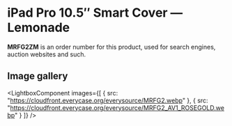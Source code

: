 
# iPad Pro 10.5″ Smart Cover — Lemonade

<Callout type='info' emoji='👉🏻'>**MRFG2ZM** is an order number for this product, used for search engines, auction websites and such.</Callout>

## Image gallery

<LightboxComponent
    images={[
      {
        src: "https://cloudfront.everycase.org/everysource/MRFG2.webp"
      },
      {
        src: "https://cloudfront.everycase.org/everysource/MRFG2_AV1_ROSEGOLD.webp"
      }
    ]}
  />
